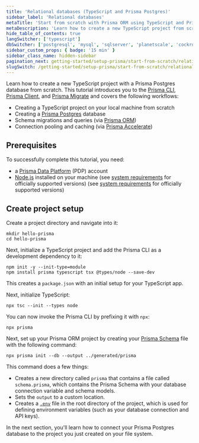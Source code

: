 ```yaml
---
title: 'Relational databases (TypeScript and Prisma Postgres)'
sidebar_label: 'Relational databases'
metaTitle: 'Start from scratch with Prisma ORM using TypeScript and Prisma Postgres (15 min)'
metaDescription: 'Learn how to create a new TypeScript project from scratch by connecting Prisma ORM to your Prisma Postgres database and generating a Prisma Client for database access.'
hide_table_of_contents: true
langSwitcher: ['typescript']
dbSwitcher: ['postgresql', 'mysql', 'sqlserver', 'planetscale', 'cockroachdb', 'prismaPostgres']
sidebar_custom_props: { badge: '15 min' }
sidebar_class_name: hidden-sidebar
pagination_next: getting-started/setup-prisma/start-from-scratch/relational-databases/connect-your-database-typescript-prismaPostgres
slugSwitch: /getting-started/setup-prisma/start-from-scratch/relational-databases-
---
```


Learn how to create a new TypeScript project with a Prisma Postgres database from scratch. This tutorial introduces you to the [Prisma CLI](/orm/tools/prisma-cli), [Prisma Client](/orm/prisma-client), and [Prisma Migrate](/orm/prisma-migrate) and covers the following workflows:

- Creating a TypeScript project on your local machine from scratch
- Creating a [Prisma Postgres](https://www.prisma.io/postgres?utm_source=docs) database
- Schema migrations and queries (via [Prisma ORM](https://www.prisma.io/orm))
- Connection pooling and caching (via [Prisma Accelerate](https://www.prisma.io/accelerate))

## Prerequisites

To successfully complete this tutorial, you need:
- a [Prisma Data Platform](https://console.prisma.io/) (PDP) account
- [Node.js](https://nodejs.org/en/) installed on your machine (see [system requirements](/orm/reference/system-requirements) for officially supported versions) (see [system requirements](/orm/reference/system-requirements) for officially supported versions)

## Create project setup

Create a project directory and navigate into it:

```terminal copy
mkdir hello-prisma
cd hello-prisma
```

Next, initialize a TypeScript project and add the Prisma CLI as a development dependency to it:

```terminal copy
npm init -y --init-type=module
npm install prisma typescript tsx @types/node --save-dev
```

This creates a `package.json` with an initial setup for your TypeScript app.

Next, initialize TypeScript:

```terminal copy
npx tsc --init --types node
```

You can now invoke the Prisma CLI by prefixing it with `npx`:

```terminal
npx prisma
```

Next, set up your Prisma ORM project by creating your [Prisma Schema](/orm/prisma-schema) file with the following command:

```terminal copy
npx prisma init --db --output ../generated/prisma
```

This command does a few things:

- Creates a new directory called `prisma` that contains a file called `schema.prisma`, which contains the Prisma Schema with your database connection variable and schema models.
- Sets the `output` to a custom location.
- Creates a [`.env`](/orm/more/development-environment/environment-variables) file in the root directory of the project, which is used for defining environment variables (such as your database connection and API keys).

In the next section, you'll learn how to connect your Prisma Postgres database to the project you just created on your file system.